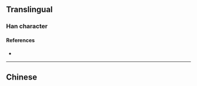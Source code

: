 {{character info/new}}
{{also|槳}}
==Translingual==

===Han character===
{{Han char|rn=75|rad=木|as=06|sn=10|four=|canj=LND|ids=⿱⿰丬夕木}}

====References====
* {{Han ref|kx=0526.211|hdz=21205.040|uh=6868|ud=26728}}

----

==Chinese==
{{zh-see|槳}}